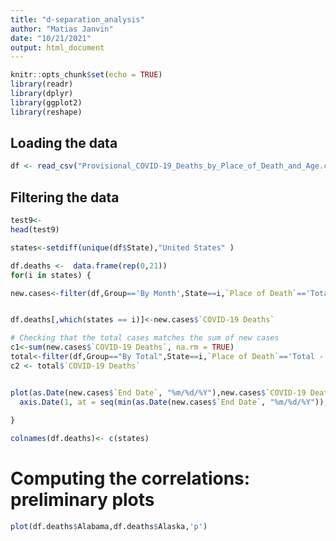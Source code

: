```yaml
---
title: "d-separation_analysis"
author: "Matias Janvin"
date: "10/21/2021"
output: html_document
---
```


```r
knitr::opts_chunk$set(echo = TRUE)
library(readr)
library(dplyr) 
library(ggplot2)
library(reshape)
```

## Loading the data

```r
df <- read_csv("Provisional_COVID-19_Deaths_by_Place_of_Death_and_Age.csv")
```

## Filtering the data

```r
test9<-
head(test9)

states<-setdiff(unique(df$State),"United States" )

df.deaths <-  data.frame(rep(0,21))
for(i in states) {

new.cases<-filter(df,Group=='By Month',State==i,`Place of Death`=='Total - All Places of Death',`Age group`=='All Ages')


df.deaths[,which(states == i)]<-new.cases$`COVID-19 Deaths`

# Checking that the total cases matches the sum of new cases
c1<-sum(new.cases$`COVID-19 Deaths`, na.rm = TRUE)
total<-filter(df,Group=="By Total",State==i,`Place of Death`=='Total - All Places of Death',`Age group`=='All Ages')
c2 <- total$`COVID-19 Deaths`


plot(as.Date(new.cases$`End Date`, "%m/%d/%Y"),new.cases$`COVID-19 Deaths`, 'h', xaxt = "n", xlab='Month', ylab='Montly new cases of death',main=paste(i,paste('TOT1 =',as.character(c1)), paste('TOT2 =', as.character(c2)), sep=', '))
  axis.Date(1, at = seq(min(as.Date(new.cases$`End Date`, "%m/%d/%Y")), max(as.Date(new.cases$`End Date`, "%m/%d/%Y"))+6, "months"),format='%m-%y') 
  
}

colnames(df.deaths)<- c(states)

```


# Computing the correlations: preliminary plots
```r

plot(df.deaths$Alabama,df.deaths$Alaska,'p')

```



